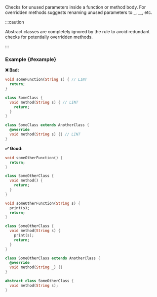 
<RuleDetails version="2.4.0" severity="warning" />

Checks for unused parameters inside a function or method body.
For overridden methods suggests renaming unused parameters to \_, \_\_, etc.

:::caution

Abstract classes are completely ignored by the rule to avoid redundant checks for potentially overridden methods.

:::

### Example {#example}

**❌ Bad:**

```dart
void someFunction(String s) { // LINT
  return;
}

class SomeClass {
  void method(String s) { // LINT
    return;
  }
}

class SomeClass extends AnotherClass {
  @override
  void method(String s) {} // LINT
}
```

**✅ Good:**

```dart
void someOtherFunction() {
  return;
}

class SomeOtherClass {
  void method() {
    return;
  }
}

void someOtherFunction(String s) {
  print(s);
  return;
}

class SomeOtherClass {
  void method(String s) {
    print(s);
    return;
  }
}

class SomeOtherClass extends AnotherClass {
  @override
  void method(String _) {}
}

abstract class SomeOtherClass {
  void method(String s);
}
```
